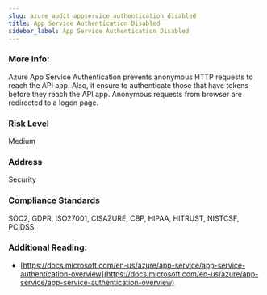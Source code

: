 ```yaml
---
slug: azure_audit_appservice_authentication_disabled
title: App Service Authentication Disabled
sidebar_label: App Service Authentication Disabled
---
```


### More Info:

Azure App Service Authentication prevents anonymous HTTP requests to reach the API app. Also, it ensure to authenticate those that have tokens before they reach the API app. Anonymous requests from browser are redirected to a logon page.

### Risk Level

Medium

### Address

Security

### Compliance Standards

SOC2, GDPR, ISO27001, CISAZURE, CBP, HIPAA, HITRUST, NISTCSF, PCIDSS

### Additional Reading:

- [https://docs.microsoft.com/en-us/azure/app-service/app-service-authentication-overview](https://docs.microsoft.com/en-us/azure/app-service/app-service-authentication-overview) 

